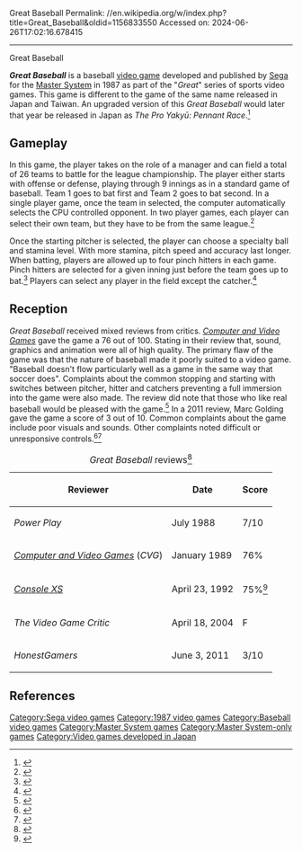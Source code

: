 Great Baseball
Permalink: //en.wikipedia.org/w/index.php?title=Great_Baseball&oldid=1156833550
Accessed on: 2024-06-26T17:02:16.678415



------
Great Baseball
{{Short description|1987 video game}}
{{Infobox video game
|title = Great Baseball
|image = Great Baseball cover.jpg
|developer = [[Sega]]
|publisher = Sega
|platforms = [[Master System]]
|release = {{vgrelease|WW|1987}}
|genre = [[Sports video game|Sports]]
|modes = Single-player, multiplayer
}}

'''''Great Baseball''''' is a baseball [[video game]] developed and published by [[Sega]] for the [[Master System]] in 1987 as part of the "''Great''" series of sports video games. This game is different to the game of the same name released in Japan and Taiwan. An upgraded version of this ''Great Baseball'' would later that year be released in Japan as ''The Pro Yakyū: Pennant Race''.<ref>{{Cite web|url=https://segaretro.org/Great_Baseball|title=Great Baseball|website=Sega Retro|language=en|access-date=2018-12-30}}</ref>

== Gameplay ==
In this game, the player takes on the role of a manager and can field a total of 26 teams to battle for the league championship. The player either starts with offense or defense, playing through 9 innings as in a standard game of baseball. Team 1 goes to bat first and Team 2 goes to bat second. In a single player game, once the team in selected, the computer automatically selects the CPU controlled opponent. In two player games, each player can select their own team, but they have to be from the same league.<ref>{{Cite web|url=https://archive.org/details/Great_Baseball_1987_U|title=Great Baseball Manual - Archive.org |website=archive.org|access-date=2018-12-31}}</ref>

Once the starting pitcher is selected, the player can choose a specialty ball and stamina level. With more stamina, pitch speed and accuracy last longer. When batting, players are allowed up to four pinch hitters in each game. Pinch hitters are selected for a given inning just before the team goes up to bat.<ref>{{Cite web|url=https://segaretro.org/index.php?title=File:Greatbaseball_sms_us_manual.pdf|title=File:Greatbaseball sms us manual.pdf - Sega Retro|website=segaretro.org|date=27 September 2013 |access-date=2018-12-30}}</ref> Players can select any player in the field except the catcher.<ref name="Archive.org">{{cite web |title=Great Baseball & Rocky & Ice Hockey Hints (1987)(U) |url=https://archive.org/details/Great_Baseball_Rocky_Ice_Hockey_Hints_1987_U |website=archive.org |publisher=Sega of America |accessdate=31 December 2018}}</ref>

== Reception ==
''Great Baseball'' received mixed reviews from critics. ''[[Computer and Video Games]]'' gave the game a 76 out of 100. Stating in their review that, sound, graphics and animation were all of high quality. The primary flaw of the game was that the nature of baseball made it poorly suited to a video game. "Baseball doesn't flow particularly well as a game in the same way that soccer does". Complaints about the common stopping and starting with switches between pitcher, hitter and catchers preventing a full immersion into the game were also made. The review did note that those who like real baseball would be pleased with the game.<ref>{{Cite web|url=https://www.mobygames.com/game/sega-master-system/great-baseball/mobyrank|title=Great Baseball for SEGA Master System (1987) MobyRank|website=MobyGames|access-date=2018-12-30}}</ref> In a 2011 review, Marc Golding gave the game a score of 3 out of 10. Common complaints about the game include poor visuals and sounds. Other complaints noted difficult or unresponsive controls.<ref>{{Cite web|url=http://www.honestgamers.com/9430/sega-master-system/great-baseball/review.html|title=HonestGamers - Great Baseball (Sega Master System) review by Marc Golding|website=www.honestgamers.com|access-date=2018-12-30}}</ref><ref name="ASM">{{Cite web|url=https://www.ninretro.de/img/scans/sms/Great_Baseball_ASM_8u9-88.jpg|title=ASM review of Great Baseball|language=German|publisher=ASM|accessdate=27 January 2019}}</ref>

{| class="wikitable"
|+''Great Baseball'' reviews<ref>{{Cite web|url=https://www.mobygames.com/game/great-baseball|title=Great Baseball for SEGA Master System (1987)|website=MobyGames|access-date=2018-12-30}}</ref>
!Reviewer
!Date
!Score
|-
|''Power Play''
|July 1988
|7/10
|-
|''[[Computer and Video Games]]'' (''CVG'')
|January 1989
|76%
|-
|''[[Console XS]]''
|April 23, 1992
|75%<ref>{{cite magazine |title=Software A-Z: Master System |magazine=[[Console XS]] |date=23 April 1992 |issue=1 (June/July 1992) |publisher=[[Paragon Publishing]] |location=United Kingdom |pages=137–47 |url=https://archive.org/details/console-xs-01/page/137}}</ref>
|-
|''The Video Game Critic''
|April 18, 2004
|F
|-
|''HonestGamers''
|June 3, 2011
|3/10
|}

== References ==
{{reflist}}

[[Category:Sega video games]]
[[Category:1987 video games]]
[[Category:Baseball video games]]
[[Category:Master System games]]
[[Category:Master System-only games]]
[[Category:Video games developed in Japan]]